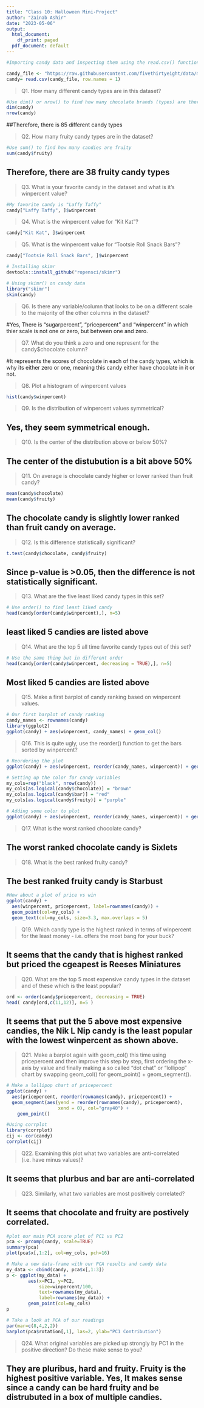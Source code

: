 ```yaml
---
title: "Class 10: Halloween Mini-Project"
author: "Zainab Ashir"
date: "2023-05-06"
output:
  html_document:
    df_print: paged
  pdf_document: default
---
```


```r
#Importing candy data and inspecting them using the read.csv() function

candy_file <- "https://raw.githubusercontent.com/fivethirtyeight/data/master/candy-power-ranking/candy-data.csv"
candy= read.csv(candy_file, row.names = 1)
```

> Q1. How many different candy types are in this dataset?

```r
#Use dim() or nrow() to find how many chocolate brands (types) are there 
dim(candy)
nrow(candy)
```
##Therefore, there is 85 different candy types

> Q2. How many fruity candy types are in the dataset?

```r
#Use sum() to find how many candies are fruity
sum(candy$fruity)
```
## Therefore, there are 38 fruity candy types

> Q3. What is your favorite candy in the dataset and what is it’s winpercent value?

```r
#My favorite candy is "Laffy Taffy"
candy["Laffy Taffy", ]$winpercent
```
> Q4. What is the winpercent value for “Kit Kat”?

```r
candy["Kit Kat", ]$winpercent
```

> Q5. What is the winpercent value for “Tootsie Roll Snack Bars”?

```r
candy["Tootsie Roll Snack Bars", ]$winpercent
```

```r
# Installing skimr
devtools::install_github("ropensci/skimr")
```


```r
# Using skimr() on candy data
library("skimr")
skim(candy)
```
> Q6. Is there any variable/column that looks to be on a different scale to the majority of the other columns in the dataset?

#Yes, There is "sugarpercent", "pricepercent" and "winpercent" in which thier scale is not one or zero, but between one and zero.

> Q7. What do you think a zero and one represent for the candy$chocolate column?

#It represents the scores of chocolate in each of the candy types, which is why its either zero or one, meaning this candy either have chocolate in it or not.

> Q8. Plot a histogram of winpercent values

```r
hist(candy$winpercent)
```

> Q9. Is the distribution of winpercent values symmetrical?

## Yes, they seem symmetrical enough.

> Q10. Is the center of the distribution above or below 50%?

## The center of the distubution is a bit above 50%

> Q11. On average is chocolate candy higher or lower ranked than fruit candy?

```r
mean(candy$chocolate)
mean(candy$fruity)
```

## The chocolate candy is slightly lower ranked than fruit candy on average.

> Q12. Is this difference statistically significant?

```r
t.test(candy$chocolate, candy$fruity)
```
## Since p-value is >0.05, then the difference is not statistically significant. 

> Q13. What are the five least liked candy types in this set?

```r
# Use order() to find least liked candy
head(candy[order(candy$winpercent),], n=5)
```
## least liked 5 candies are listed above
> Q14. What are the top 5 all time favorite candy types out of this set?

```r
# Use the same thing but in different order
head(candy[order(candy$winpercent, decreasing = TRUE),], n=5)
```
## Most liked 5 candies are listed above

> Q15. Make a first barplot of candy ranking based on winpercent values.

```r
# Our first barplot of candy ranking
candy_names <- rownames(candy)
library(ggplot2)
ggplot(candy) + aes(winpercent, candy_names) + geom_col()
```

> Q16. This is quite ugly, use the reorder() function to get the bars sorted by winpercent?

```r
# Reordering the plot
ggplot(candy) + aes(winpercent, reorder(candy_names, winpercent)) + geom_col()
```
```r
# Setting up the color for candy variables
my_cols=rep("black", nrow(candy))
my_cols[as.logical(candy$chocolate)] = "brown"
my_cols[as.logical(candy$bar)] = "red"
my_cols[as.logical(candy$fruity)] = "purple"
```


```r
# Adding some color to plot
ggplot(candy) + aes(winpercent, reorder(candy_names, winpercent)) + geom_col(fill=my_cols)
```

> Q17. What is the worst ranked chocolate candy?

## The worst ranked chocolate candy is Sixlets

> Q18. What is the best ranked fruity candy?

## The best ranked fruity candy is Starbust

```r
#How about a plot of price vs win
ggplot(candy) +
  aes(winpercent, pricepercent, label=rownames(candy)) +
  geom_point(col=my_cols) + 
  geom_text(col=my_cols, size=3.3, max.overlaps = 5)
```
> Q19. Which candy type is the highest ranked in terms of winpercent for the least money - i.e. offers the most bang for your buck?

## It seems that the candy that is highest ranked but priced the cgeapest is Reeses Miniatures

> Q20. What are the top 5 most expensive candy types in the dataset and of these which is the least popular?

```r
ord <- order(candy$pricepercent, decreasing = TRUE)
head( candy[ord,c(11,12)], n=5 )
```
## It seems that put the 5 above most expensive candies, the Nik L Nip candy is the least popular with the lowest winpercent as shown above.

> Q21. Make a barplot again with geom_col() this time using pricepercent and then improve this step by step, first ordering the x-axis by value and finally making a so called “dot chat” or “lollipop” chart by swapping geom_col() for geom_point() + geom_segment().

```r
# Make a lollipop chart of pricepercent
ggplot(candy) +
  aes(pricepercent, reorder(rownames(candy), pricepercent)) +
  geom_segment(aes(yend = reorder(rownames(candy), pricepercent), 
                   xend = 0), col="gray40") +
    geom_point()
```

```r
#Using corrplot
library(corrplot)
cij <- cor(candy)
corrplot(cij)
```

> Q22. Examining this plot what two variables are anti-correlated (i.e. have minus values)?

## It seems that plurbus and bar are anti-correlated

> Q23. Similarly, what two variables are most positively correlated?

## It seems that chocolate and fruity are postively correlated.


```r
#plot our main PCA score plot of PC1 vs PC2
pca <- prcomp(candy, scale=TRUE)
summary(pca)
plot(pca$x[,1:2], col=my_cols, pch=16)
```

```r
# Make a new data-frame with our PCA results and candy data
my_data <- cbind(candy, pca$x[,1:3])
p <- ggplot(my_data) + 
        aes(x=PC1, y=PC2, 
            size=winpercent/100,  
            text=rownames(my_data),
            label=rownames(my_data)) +
        geom_point(col=my_cols)
p
```


```r
# Take a look at PCA of our readings
par(mar=c(8,4,2,2))
barplot(pca$rotation[,1], las=2, ylab="PC1 Contribution")
```

> Q24. What original variables are picked up strongly by PC1 in the positive direction? Do these make sense to you?

## They are pluribus, hard and fruity. Fruity is the highest positive variable. Yes, It makes sense since a candy can be hard fruity and be distrubuted in a box of multiple candies. 




